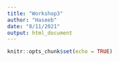 ```yaml
---
title: "Workshop3"
author: "Haseeb"
date: "8/11/2021"
output: html_document
---
```


```r
knitr::opts_chunk$set(echo = TRUE)
```

